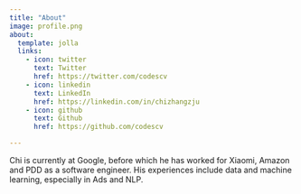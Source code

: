 ```yaml
---
title: "About"
image: profile.png
about:
  template: jolla
  links:
    - icon: twitter
      text: Twitter
      href: https://twitter.com/codescv
    - icon: linkedin
      text: LinkedIn
      href: https://linkedin.com/in/chizhangzju
    - icon: github
      text: Github
      href: https://github.com/codescv

---
```


Chi is currently at Google, before which he has worked for Xiaomi, Amazon and PDD as a software engineer. His experiences include data and machine learning, especially in Ads and NLP.

